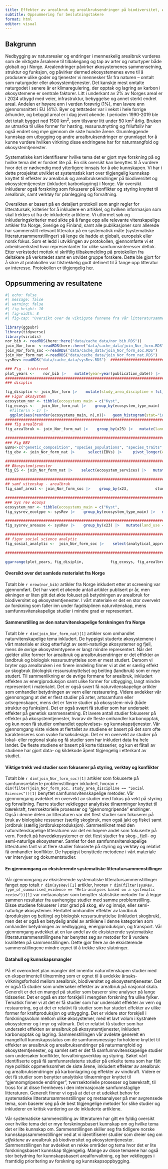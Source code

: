 ```yaml
---
title: Effekter av arealbruk og arealbruksendringer på biodiversitet, økosystemtjenester og karbonlagring i Norge - Et systematisk kart og beslutningsstøtteverktøy 
subtitle: Oppsummering for beslutningstakere
format: html
editor: visual
---
```


## Bakgrunn

Nedbygging av naturarealer og endringer i menneskelig arealbruk vurderes som de viktigste årsakene til tilbakegang og tap av arter og naturtyper både globalt og i Norge. Arealendringer påvirker økosystemenes sammensetning, struktur og funksjon, og påvirker dermed økosystemenes evne til å produsere ulike goder og tjenester vi mennesker får fra naturen – omtalt som naturgoder eller økosystemtjenester. Det kanskje mest omtalte naturgodet i senere år er klimaregulering, der opptak og lagring av karbon i økosystemene er sentrale faktorer. Litt i underkant av 2% av Norges areal er i 2024 utbygd med veier, infrastruktur, bebyggelse og annet sterkt endret areal. Andelen er høyere enn i verden forøvrig (1%), men lavere enn gjennomsnittet i EU (4%). Byer og tettsteder var i vekst i hele forrige århundre, og bebygd areal er i dag jevnt økende. I perioden 1990-2019 ble det totalt bygget ned 1500 km^2^, som tilsvarer litt under 50 km^2^ årlig. Bruken av utmarka til ulike former for høsting, ressursutnytting og friluftsliv har også endret seg mye gjennom de siste hundre årene. Grunnleggende kunnskap om utbygging og andre arealbruksendringer er grunnlaget for å kunne vurdere hvilken virkning disse endringene har for naturmangfold og økosystemtjenester.

Systematiske kart identifiserer hvilke tema det er gjort mye forskning på og hvilke tema det er forsket lite på. En slik oversikt kan benyttes til å vurdere hvor det er nødvendig med ytterligere innsats for å øke kunnskapen. Vi har i dette prosjektet utviklet et systematisk kart over tilgjengelig kunnskap knyttet til effekter av arealbruk og arealbruksendringer på biodiversitet og økosystemtjenester (inkludert karbonlagring) i Norge. Vår oversikt inkluderer også forskning som fokuserer på konflikter og styring knyttet til arealbruk, samt verktøy for planlegging og forvaltning.

Oversikten er basert på en detaljert protokoll som angir regler for litteratursøk, kriterier for å inkludere en artikkel, og hvilken informasjon som skal trekkes ut fra de inkluderte artiklene. Vi utformet søk og inkluderingskriterier med sikte på å fange opp alle relevante vitenskapelige artikler fra Norge, Sverige og Finland, samt alle publikasjoner som allerede har sammenstilt relevant litteratur på en systematisk måte (systematiske litteratursammenstillinger) så lenge de hadde et globalt, europeisk eller norsk fokus. Som et ledd i utviklingen av protokollen, gjennomførte vi et arbeidsverksted hvor representanter for ulike samfunnsinteresser deltok. Etter verkstedet mottok vi skriftlig tilbakemelding på protokollen fra deltakere på verkstedet samt en utvidet gruppe forskere. Dette ble gjort for å sikre at protokollen var tilstrekkelig godt definert til å fange opp litteratur av interesse. Protokollen er tilgjengelig [her](https://doi.org/10.17605/OSF.IO/UBK6N).

## Oppsummering av resultatene

```r
#| echo: false 
#| message: false 
#| warning: false 
#| fig-height: 10 
#| fig-width: 8 
#| fig-cap: "Oversikt over de viktigste funnene fra vår litteratursammentilling. Øverste rad (brune sirkler og søyler) omfatter alle inkluderte artikler fra Norge. Rad to og tre (grønne søyler) omfatter alle naturvitenskapelige artikler fra Norge. Rad fire omfatter artikler med samfunnsrelaterte problemstillinger (grå søyle: alle artikler, mørkegrønn søyle: artikler som har benyttet samfunnsvitenskapelige metoder). Rad fem (oransje søyler) omfatter eksisterende systematiske litteratursammenstillinger."   

library(ggpubr) 
library(tidyverse) 
library(viridis)  
nor_bib <- readRDS(here::here("data/cache_data/nor_bib.RDS"))
join_Nor_form  <-readRDS(here::here("data/cache_data/join_Nor_form.RDS"))
join_Nor_form_soc <-readRDS("data/cache_data/join_Nor_form_soc.RDS") 
join_Nor_form_nat <-readRDS("data/cache_data/join_Nor_form_nat.RDS") 
sysRev<-readRDS("data/cache_data/sysRev.RDS")  ######################################################################## ######################################################################## 

### Fig - tidstrend  
plot_years <-    nor_bib |>    mutate(year=year(publication_date)) |>    group_by(year) |>    tally() |>    mutate(csum=cumsum(n)) |>  ggplot(aes(x = year)) +   geom_point(aes(y = csum), color = "darkgoldenrod4") +   xlab("År") +   scale_y_continuous(name = "Kumulativt\nantall artikler") +   annotate(geom = "text", x = 1987, y = 210, label = "Alle artikler fra Norge:\nKummulativt antall artikler", color = "darkgoldenrod4", size = 4, hjust = 0)
############################################################################### 
### disiplin 

fig_disiplin <- join_Nor_form |>    mutate(study_area_discipline = fct_recode(study_area_discipline, Economy = "economic")) |>   group_by(study_area_discipline) |>    tally() |>    drop_na() |>   filter(study_area_discipline !="Interdiciplinary") |>   mutate(study_area_discipline = as.character(study_area_discipline)) |>   mutate(study_area_discipline = case_when(             grepl("Mathematics", study_area_discipline)~ "Naturvitenskap",             grepl("Economy", study_area_discipline) ~ "Økonomi",             grepl("Humanities", study_area_discipline) ~ "Humaniora",             grepl("Social", study_area_discipline) ~ "Samfunnsvitenskap",             grepl("Agricultural", study_area_discipline) ~ "Landbruk og fiskeri",                                    TRUE~study_area_discipline)) |>   ggplot(aes(reorder(study_area_discipline, n),n))+   geom_histogram(stat="identity", fill = "darkgoldenrod4")+   coord_flip()+   theme(legend.position = "Null")+   labs(x="", y="Antall artikler") +   annotate(geom = "text", x = 1.5, y = 80, label = "Alle artikler fra Norge:\nFagområde", color = "darkgoldenrod4", size = 4, hjust = 0)   ############################################################################### 
## Figur økosystem  
ecosystem_nor <- tibble(ecosystems_main = c("Kyst",                                             "Elv & innsjø",                                             "Våtmark & myr",                                            "Skog",                                             "Fjell",                                             "Naturlig åpent lavl.",                                             "Seminaturlig",                                             "Polar & tundra",                                             "Urbane økosys"))  
fig_ecosys <-   join_Nor_form_nat |>    group_by(ecosystem_type_main) |>   mutate(ecosystems_main = strsplit(ecosystem_type_main, ","))  |>    unnest(ecosystems_main)  |>    mutate(ecosystems_main = case_when(     grepl("Forest", ecosystems_main)~ "Skog",     grepl("Semi-natural", ecosystems_main) ~ "Seminaturlig",     grepl("Agricultur", ecosystems_main) ~ "Landbruk",     grepl("Rivers", ecosystems_main) ~ "Elv & innsjø",     grepl("Polar", ecosystems_main) ~ "Polar & tundra",     grepl("Naturally", ecosystems_main) ~ "Naturlig åpent lavl. ",     grepl("Polar", ecosystems_main) ~ "Polar & tundra",     grepl("Urban", ecosystems_main) ~ "Urbane økosys",      grepl("Wetlands", ecosystems_main) ~ "Våtmark & myr",     grepl("Coastal", ecosystems_main) ~ "Kyst",     grepl("Mountains", ecosystems_main) ~ "Fjell",     TRUE~ecosystems_main)) |>    group_by(ecosystems_main) |>    mutate(ecosystems_main=trimws(ecosystems_main)) |>    tally() |>   ungroup() |>   right_join(ecosystem_nor) |>   drop_na() |>   
  #filter(n > 1) |>    
  ggplot(aes(reorder(ecosystems_main, n),n))+   geom_histogram(stat="identity", fill = "darkolivegreen3")+   coord_flip()+   theme(legend.position = "Null")+   labs(x="", y="Antall artikler") +   annotate(geom = "text", x = 2.4, y = 45, label = "Naturvitenskap:\nØkosystem", color = "darkolivegreen3", size = 4, hjust = 0)  
############################################################################### 
### fig arealbruk  
fig_arealbruk <- join_Nor_form_nat |>    group_by(x23) |>   mutate(land_use = strsplit(x23, ","))  |>    unnest(land_use)  |>    group_by(land_use) |>    tally() |>    drop_na() |>    mutate(land_use=case_when(     grepl("Agricul", land_use)~"Landbruk",     grepl("Biological resource use", land_use)~"Biol. ressursbruk",     grepl("Energy", land_use)~"Energi",     grepl("Resident", land_use)~"Bebyggelse",     grepl("Transport", land_use)~"Transport",     grepl("fish", land_use)~"Biol. ressursbruk",     grepl("Human", land_use)~"Forstyrrelse",     grepl("Protection", land_use)~"Vern",     grepl("Restoration", land_use)~"Restaurering",     grepl("Natural system", land_use)~"Habitatmodifisering",     TRUE~land_use   )) |>    mutate(land_use=trimws(land_use)) |>    group_by(land_use) |>    summarise(n=sum(n))|>    ggplot(aes(reorder(land_use, n),n))+   geom_histogram(stat="identity", fill = "darkolivegreen3")+   coord_flip()+   theme(legend.position = "Null")+   labs(x="", y="Antall artikler") +   annotate(geom = "text", x = 2.5, y = 65, label = "Naturvitenskap:\nArealbruk", color = "darkolivegreen3", size = 4, hjust = 0)  

############################################################################### 
### Fig EBV   
EBVs<-c("genetic_composition", "species_populations", "species_traits","community_composition", "ecosystem_functioning", "ecosystem_structure", "ecosystem_services")  
fig_ebv <- join_Nor_form_nat |>      select(EBVs) |>     pivot_longer(cols = EBVs,                  names_to = "EBV_group",                  values_to = "EBV_level",                  values_drop_na = T) |>     filter(EBV_group != "ecosystem_services") |>     mutate(EBV_level =str_split(EBV_level,",\\s(?=[A-Z])")) |>     unnest(EBV_level) |>     mutate(EBV_level = str_split_i(EBV_level, " - ", 1)) |>     group_by(EBV_group, EBV_level) |>      tally() |>     group_by(EBV_group) |>      summarize(n = sum(n)) |>      mutate(EBV_group = case_match(EBV_group,                                   "community_composition" ~ "Samfunn",                                   "ecosystem_functioning" ~ "Økosysystem funk",                                   "ecosystem_structure" ~ "Økosysystem strukt",                                   "genetic_composition" ~ "Genetisk",                                   "species_populations" ~ "Arter",                                   "species_traits" ~ "Artsegenskaper")) |>     ggplot(aes(x = reorder(EBV_group, n),                y = n))+     geom_histogram(stat="identity", fill = "darkolivegreen3")+     coord_flip()+     theme(legend.position = "Null")+     labs(x="", y="Antall artikler") +   annotate(geom = "text", x = 2.0, y = 45, label = "Naturvitenskap:\nBiodiversitetsvariabler", color = "darkolivegreen3", size = 4, hjust = 0)   

############################################################################### 
## Økosystemtjenester  
fig_ES <- join_Nor_form_nat |>    select(ecosystem_services) |>   mutate(ecosystem_services = str_split(ecosystem_services,",\\s(?=[A-Z])"))   |>    unnest(ecosystem_services)  |>    mutate(ecosystem_services = trimws(ecosystem_services))  |>    group_by(ecosystem_services) |>    tally() |>    drop_na() |>   mutate(ecosystem_services = case_when(     grepl("R&M - carbon storage and sequestration", ecosystem_services)~"Karbonopptak- \nog lagring",     grepl("Provisioning", ecosystem_services)~"Forsynende",     grepl("Regulation", ecosystem_services)~"Regulerende",     grepl("Cultural", ecosystem_services)~"Opplevelse og-\nkunnskapstjenester",     grepl("Others", ecosystem_services)~"Andre",     TRUE~ecosystem_services   )) |>    ggplot(aes(reorder(ecosystem_services, n),n))+   geom_histogram(stat="identity", fill = "darkolivegreen3")+   coord_flip()+   theme(legend.position = "Null")+   labs(x="", y="Antall artikler") +   annotate(geom = "text", x = 1.8, y = 10, label = "Naturvitenskap:\nØkosystemtjenester", color = "darkolivegreen3", size = 4, hjust = 0)   

############################################################################### 
## samf vitenskap - arealbruk  
fig_samf_areal <- join_Nor_form_soc |>    group_by(x23,            study_area_discipline) |>   mutate(land_use = strsplit(x23, ","),          study_area_discipline = case_match(study_area_discipline,                                             "Social Sciences" ~ "Social_Sciences",                                             .default = "Other"))  |>    unnest(land_use)|>    group_by(land_use,            study_area_discipline) |>    mutate(land_use=trimws(land_use),          land_use = case_when(            is.na(land_use) ~ "Unknown",            .default = land_use)) |>    tally() |>    filter(land_use !="Unknown") |>   filter(land_use != "fishing collection") |>   mutate(land_use = fct_recode(land_use, "Biological resource use: hunting, fishing, collection" = "Biological resource use: hunting")) |>   mutate(land_use=case_when(     grepl("Agricul", land_use)~"Landbruk",     grepl("Biological resource use", land_use)~"Biol. ressursbruk",     grepl("Energy", land_use)~"Energi",     grepl("Resident", land_use)~"Bebyggelse",     grepl("Transport", land_use)~"Transport",     grepl("fish", land_use)~"Biol. ressurs",     grepl("Human", land_use)~"Forstyrrelse",     grepl("Protection", land_use)~"Vern",     grepl("Restoration", land_use)~"Restaurering",     grepl("Natural system", land_use)~"Habitatmodifisering",     TRUE~land_use   )) |>    mutate(land_use=trimws(land_use)) |>    group_by(land_use, study_area_discipline) |>    summarise(n=sum(n))|>    pivot_wider(     names_from = study_area_discipline,     values_from = n   ) |>   rowwise() |>   mutate(total = sum(c(Other, Social_Sciences), na.rm=T),          myVar = land_use) |>   ggplot() +   geom_histogram(     aes(       x = fct_reorder(myVar, total),       y = total     ),     stat = "identity",     fill = "grey70"   ) +   geom_histogram(     aes(       x = fct_reorder(myVar, total),       y = Social_Sciences            ),     stat = "identity",     fill = "darkseagreen",   ) +   coord_flip() +   theme(legend.position = "Null") +   labs(x = "", y = "Antall artikler") +   annotate(geom = "text", x = 2.2, y = 11, label = "Samfunnsrelatert:\nArealbruk", color = "darkseagreen", size = 4, hjust = 0)     

############################################################################### 
### Sys rev ecosys  
ecosystem_nor <- tibble(ecosystems_main = c("Kyst",                                             "Elv & innsjø",                                             "Våtmark & myr",                                            "Skog",                                             "Fjell",                                             "Naturlig åpent lavl.",                                             "Seminaturlig",                                             "Polar & tundra",                                             "Urbane økosys"))  
fig_sysrev_ecotype <- sysRev |>    group_by(ecosystem_type_main) |>   mutate(ecosystems_main = strsplit(ecosystem_type_main, ","))  |>    unnest(ecosystems_main)  |>    group_by(ecosystems_main) |>    mutate(ecosystems_main=trimws(ecosystems_main)) |>    tally() |>    drop_na() |>   mutate(ecosystems_main = case_when(             grepl("Forest", ecosystems_main)~ "Skog",             grepl("Semi-natural", ecosystems_main) ~ "Seminaturlig",             grepl("Rivers", ecosystems_main) ~ "Elv & innsjø",             grepl("Polar", ecosystems_main) ~ "Polar & tundra",             grepl("Naturally", ecosystems_main) ~ "Naturlig åpent lavl. ",             grepl("Urban", ecosystems_main) ~ "Urbane økosys",              grepl("Wetlands", ecosystems_main) ~ "Våtmark & myr",             grepl("Coastal", ecosystems_main) ~ "Kyst",             grepl("Mountains", ecosystems_main) ~ "Fjell",                                   TRUE~ecosystems_main)) |>    right_join(ecosystem_nor) |>   drop_na() |>   ggplot(aes(reorder(ecosystems_main, n),n))+   geom_histogram(stat="identity", fill = "chocolate1")+   coord_flip()+   theme(legend.position = "Null")+   labs(x="", y="Antall artikler") +   annotate(geom = "text", x = 2.2, y = 17, label = "Litteratursammenst:\nØkosystem", color = "chocolate1", size = 4, hjust = 0)    

################################################################################### 
fig_sysrev_areause <- sysRev |>    group_by(x23) |>   mutate(land_use = strsplit(x23, ","))  |>    unnest(land_use)  |>    group_by(land_use) |>    tally() |>    drop_na() |>    mutate(land_use=case_when(     grepl("Agricul", land_use)~"Agriculture",     grepl("Biological resource use", land_use)~"Biological resource use",     grepl("Energy", land_use)~"Energy",     grepl("Resident", land_use)~"Residential",     grepl("Transport", land_use)~"Transportation",     grepl("fish", land_use)~"Biological resource use",     TRUE~land_use   )) |>    mutate(land_use=trimws(land_use)) |>    group_by(land_use) |>    summarise(n=sum(n))|>   mutate(land_use=case_when(     grepl("Agricul", land_use)~"Landbruk",     grepl("Biological resource use", land_use)~"Biol. ressursbruk",     grepl("Energy", land_use)~"Energi",     grepl("Resident", land_use)~"Bebyggelse",     grepl("Transport", land_use)~"Transport",     grepl("fish", land_use)~"Biol. ressurs",     grepl("Human", land_use)~"Forstyrrelse",     grepl("Protection", land_use)~"Vern",     grepl("Restoration", land_use)~"Restaurering",     grepl("Natural system", land_use)~"Habitatmodifisering",     TRUE~land_use   )) |>    ggplot(aes(reorder(land_use, n),n))+   geom_histogram(stat="identity", fill = "chocolate1")+   coord_flip()+   theme(legend.position = "Null")+   labs(x="", y="Antall artikler") +   annotate(geom = "text", x = 2.2, y = 21, label = "Litteratursammenst:\nArealbruk", color = "chocolate1", size = 4, hjust = 0)    

###################################################################################
## figur social science analytic  
fig_sosial_analytic <-  join_Nor_form_soc |>    select(analytical_approach_of_study,          study_area_discipline) |>    mutate(     analytical_approach_of_study = case_when(       is.na(analytical_approach_of_study) ~ "Unknown",       .default = analytical_approach_of_study),     analytical_approach_of_study = str_split(analytical_approach_of_study,",\\s(?=[A-Z])"),     study_area_discipline = case_match(study_area_discipline,                                        "Social Sciences" ~ "Social_Sciences",                                        .default = "Other"     ))  |>   unnest(analytical_approach_of_study) |>   mutate(analytical_approach_of_study = trimws(analytical_approach_of_study)) |>   filter(analytical_approach_of_study !="Unknown") |> group_by(analytical_approach_of_study, study_area_discipline) |>    tally() |>    pivot_wider(     names_from = study_area_discipline,     values_from = n   ) |>   rowwise() |>   mutate(total = sum(c(Other, Social_Sciences), na.rm=T),          myVar = analytical_approach_of_study) |>   mutate(myVar=case_when(     grepl("Approach focused on perceptions", myVar)~"Forståelse",     grepl("Approach focused on power relations", myVar)~"Maktbalanse",     grepl("Cross-sectoral", myVar)~"Tverrsektor",     grepl("Economy", myVar)~"Økonomiorient.",     grepl("Governance/management", myVar)~"Forvalt. & styring",     grepl("Knowledge-oriented", myVar)~"Kunnskapsorientert",     grepl("Participatory/deliberative", myVar)~"Forstyrrelse",     grepl("Sustainability", myVar)~"Bærekraft",     grepl("Transformative", myVar)~"Transformativ",     grepl("Value-oriented", myVar)~"Verdiorientert",     TRUE~myVar   )) |>    ggplot() +   geom_histogram(     aes(       x = fct_reorder(myVar, total),       y = total     ),     stat = "identity",     fill = "grey70"   ) +   geom_histogram(     aes(       x = fct_reorder(myVar, total),       y = Social_Sciences     ),     stat = "identity",     fill = "darkseagreen"   ) +   coord_flip() +   theme(legend.position = "Null") +   labs(x = "", y = "Antall artikler") +   annotate(geom = "text", x = 2.2, y = 10, label = "Samfunnsrelatert:\nAnalytisk metode", color = "darkseagreen", size = 4, hjust = 0)    

###################################################################################   

ggarrange(plot_years, fig_disiplin,            fig_ecosys, fig_arealbruk,            fig_ebv, fig_ES,           fig_sosial_analytic, fig_samf_areal,           fig_sysrev_ecotype, fig_sysrev_areause,           ncol = 2, nrow = 5)   

```

#### Oversikt over det samlede materialet fra Norge

Totalt ble `r nrow(nor_bib)` artikler fra Norge inkludert etter at screening var gjennomført. Det har vært et økende antall artikler publisert pr år, men økningen er liten gitt det økte fokuset på betydningen av arealbruk for biodiversitet og økosystemtjenester. I vårt materiale er det en stor overvekt av forskning som faller inn under fagdisiplinen naturvitenskap, mens samfunnsvitenskapelige studier i mindre grad er representert.

#### Sammenstilling av den naturvitenskapelige forskningen fra Norge

Totalt ble `r dim(join_Nor_form_nat)[1]` artikler som omhandlet naturvitenskapelige tema inkludert. De hyppigst studerte økosystemene i vårt materiale er skog etterfulgt av semi-naturlige økosystemer og fjell, mens de øvrige økosystemtypene er langt mindre representert. Når det gjelder ulike former for arealbruk og arealbruksendringer er det effekter av landbruk og biologisk ressursutnyttelse som er mest studert. Dersom vi bryter opp arealbruken i en finere inndeling finner vi at det er særlig effekt av skogbruk (biologisk ressursutnyttelse) og beiting (landbruk) som er mye studert. Til sammenlikning er de øvrige formene for arealbruk, inkludert effekten av energiproduksjon samt ulike former for utbygging, langt mindre representert i materialet. Det er også svært få naturvitenskapelige artikler som omhandler betydningen av vern eller restaurering. Videre avdekker vår gjennomgang at det er flest studier på arter, artssamfunn eller artsegenskaper, mens det er færre studier på økosystem-nivå (både struktur og funksjon). Det er også svært få studier som har undersøkt effekter på genetisk sammensetning. Et lavere antall studier fokuserer på effekter på økosystemtjenester, hvorav de fleste omhandler karbonopptak, og kun noen få studier omhandlet opplevelses- og kunnskapstjenester. Vår gjennomgang viste videre at flertallet av studiene er basert på det som ofte karakteriseres som svake forsøksdesign. Det er en overvekt av studier på lokal- eller regional skala og få studier som har inkludert data fra hele landet. De fleste studiene er basert på korte tidsserier, og kun et fåtall av studiene har gjort data- og kildekode åpent tilgjengelig i etterkant av studiet.

#### Viktige trekk ved studier som fokuserer på styring, verktøy og konflikter

Totalt ble `r dim(join_Nor_form_soc)[1]` artikler som fokuserte på samfunnsrelaterte problemstillinger inkludert, hvorav `r dim(filter(join_Nor_form_soc, study_area_discipline == "Social Sciences"))[1]` benyttet samfunnsvitenskapelige metoder. Vår gjennomgang avdekket en overvekt av studier med fokus på vekt på styring og forvaltning. Færre studier vektlegger analytiske tilnærminger knyttet til bærekraft, tverrsektorielle prosesser og "gjennomgripende" endringer. Også i denne delen av litteraturen var det flest studier som fokuserer på bruk av biologiske ressurser (særlig skogbruk, men også jakt og fiske) samt jordbruk (særlig jordbruksproduksjon). Sammenliknet med den naturvitenskapelige litteraturen var det en høyere andel som fokuserte på vern. Fordelt på hovedøkosystemer er det flest studier fra skog-, fjell- og semi-naturlige økosystemer. Samlet for den samfunnsvitenskapelige litteraturen fant vi at flere studier fokuserte på styring og verktøy og relativt få omhandler konflikter. De hyppigst benyttede metodene i vårt materiale var intervjuer og dokumentstudier.

#### En gjennomgang av eksisterende systematiske litteratursammenstillinger

Vår gjennomgang av eksisterende systematiske litteratursammenstillinger fanget opp totalt `r dim(sysRev)[1]` artikler, hvorav `r dim(filter(sysRev, type_of_summarised_evidence == "Meta-analyses based on a systematic review"))[1]` var metaanalyser som benytter statistiske metoder for å legge sammen resultater fra uavhengige studier med samme problemstilling. Disse studiene fokuserer i stor grad på skog, elv og innsjø, eller semi-naturlige økosystemer. Flertallet omhandler effekter av landbruk (produksjon og beiting) og biologisk ressursutnyttelse (inkludert skogbruk), men det er også en betydelig andel av artiklene i denne kategorien som omhandler betydningen av nedbygging, energiproduksjon, og transport. Vår gjennomgang avdekket at en lav andel av de eksisterende systematiske litteratursammenstillingene har benyttet seg av metoder for å vurdere kvaliteten på sammenstillingen. Dette gjør flere av de eksisterende sammenstillingene mindre egnet til å trekke sikre slutninger.

#### Datahull og kunnskapsmangler

På et overordnet plan mangler det innenfor naturvitenskapen studier med en eksperimentell tilnærming som er egnet til å avdekke årsaks-virkningsforhold mellom arealbruk, biodiversitet og økosystemtjenester. Det er også få studier som undersøker effekter av arealbruk på nasjonal skala. Generelt er det en mangel på studier som baserer sine analyser på lange tidsserier. Det er også en stor forskjell i mengden forskning fra ulike fylker. Tematisk finner vi at det er få studier som har undersøkt effekter av vern og restaurering, og at det er relativt få studier som har studert effekter av ulike former for kraftproduksjon og utbygging. Det er videre stor forskjell i forskningsvolum mellom ulike økosystemer, med et lavt volum i kystnære økosystemer og i myr og våtmark. Det er relativt få studier som har undersøkt effekten av arealbruk på økosystemtjenester, inkludert karbonopptak og lagring. Sammenstillingen vår avdekte generelt en mangelfull kunnskapsstatus om de samfunnsmessige forholdene knyttet til effekter av arealbruk og arealbruksendringer på naturmangfold og økosystemtjenester, og samlet sett er det få samfunnsvitenskapelige studier som undersøker konflikter, forvaltningsverktøy og styring. Søket vårt identifiserte også få samfunnsrelaterte studier på enkelte tema som har fått mye politisk oppmerksomhet de siste årene, inkludert effekter av arealbruk og arealbruksendringer på karbonlagring og effekter av vindkraft. Videre er det få studier som benytter analytiske tilnærminger knyttet til "gjennomgripende endringer", tverrsektorielle prosesser og bærekraft, til tross for at disse fremheves i den internasjonale samfunnsfaglige litteraturen. Generelt finner vi også at det er et udekket behov for systematiske litteratursammenstillinger og metaanalyser på mer avgrensede tema, som baserer seg på de best tilgjengelige metoder for slike studier og inkluderer en kritisk vurdering av de inkluderte artiklene.

Vår systematiske sammenstilling av litteraturen har gitt en fyldig oversikt over hvilke tema det er mye forskningsbasert kunnskap om og hvilke tema det er lite kunnskap om. Sammenstillingen skiller seg fra tidligere norske kunnskapssammenstillinger ved at vi identifiserer studier som dreier seg om *effektene* av arealbruk på biodiversitet og økosystemtjenester. Sammenstillingen har avdekket en rekke områder og tema hvor det er lite forskningsbasert kunnskap tilgjengelig. Mange av disse temaene har også stor betydning for kunnskapsbasert arealforvaltning, og bør vektlegges i framtidig prioritering av forskning og kunnskapsoppbygging.
